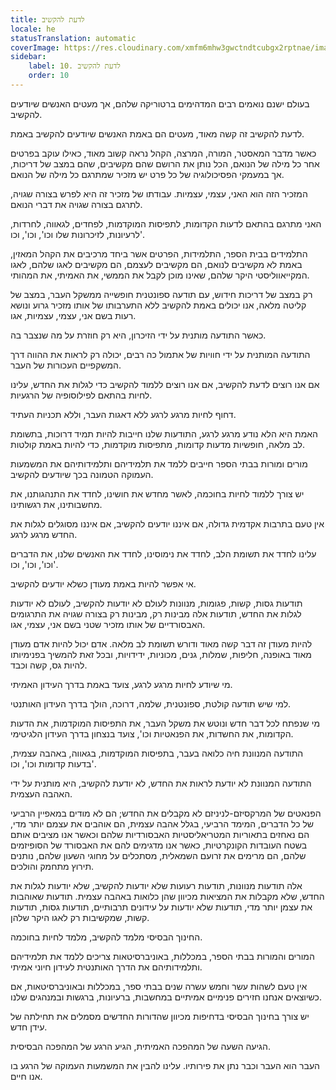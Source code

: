 ```yaml
---
title: לדעת להקשיב
locale: he
statusTranslation: automatic
coverImage: https://res.cloudinary.com/xmfm6mhw3gwctndtcubgx2rptnae/image/upload/v1740337243/small_cover_educacion_fundamental_a051170f1c.webp
sidebar:
    label: 10. לדעת להקשיב
    order: 10
---
```

בעולם ישנם נואמים רבים המדהימים ברטוריקה שלהם, אך מעטים האנשים שיודעים להקשיב.

לדעת להקשיב זה קשה מאוד, מעטים הם באמת האנשים שיודעים להקשיב באמת.

כאשר מדבר המאסטר, המורה, המרצה, הקהל נראה קשוב מאוד, כאילו עוקב בפרטים אחר כל מילה של הנואם, הכל נותן את הרושם שהם מקשיבים, שהם במצב של דריכות, אך במעמקי הפסיכולוגיה של כל פרט יש מזכיר שמתרגם כל מילה של הנואם.

המזכיר הזה הוא האני, עצמי, עצמיות. עבודתו של מזכיר זה היא לפרש בצורה שגויה, לתרגם בצורה שגויה את דברי הנואם.

האני מתרגם בהתאם לדעות הקדומות, לתפיסות המוקדמות, לפחדים, לגאווה, לחרדות, לרעיונות, לזיכרונות שלו וכו', וכו', וכו'.

התלמידים בבית הספר, התלמידות, הפרטים אשר ביחד מרכיבים את הקהל המאזין, באמת לא מקשיבים לנואם, הם מקשיבים לעצמם, הם מקשיבים לאגו שלהם, לאגו המקייאווליסטי היקר שלהם, שאינו מוכן לקבל את הממשי, את האמיתי, את המהותי.

רק במצב של דריכות חידוש, עם תודעה ספונטנית חופשייה ממשקל העבר, במצב של קליטה מלאה, אנו יכולים באמת להקשיב ללא התערבותו של אותו מזכיר גרוע ונושא רעות בשם אני, עצמי, עצמיות, אגו.

כאשר התודעה מותנית על ידי הזיכרון, היא רק חוזרת על מה שנצבר בה.

התודעה המותנית על ידי חוויות של אתמול כה רבים, יכולה רק לראות את ההווה דרך המשקפיים העכורות של העבר.

אם אנו רוצים לדעת להקשיב, אם אנו רוצים ללמוד להקשיב כדי לגלות את החדש, עלינו לחיות בהתאם לפילוסופיה של הרגעיות.

דחוף לחיות מרגע לרגע ללא דאגות העבר, וללא תכניות העתיד.

האמת היא הלא נודע מרגע לרגע, התודעות שלנו חייבות להיות תמיד דרוכות, בתשומת לב מלאה, חופשיות מדעות קדומות, מתפיסות מוקדמות, כדי להיות באמת קולטות.

מורים ומורות בבתי הספר חייבים ללמד את תלמידיהם ותלמידותיהם את המשמעות העמוקה הטמונה בכך שיודעים להקשיב.

יש צורך ללמוד לחיות בחוכמה, לאשר מחדש את חושינו, לחדד את התנהגותנו, את מחשבותינו, את רגשותינו.

אין טעם בתרבות אקדמית גדולה, אם איננו יודעים להקשיב, אם איננו מסוגלים לגלות את החדש מרגע לרגע.

עלינו לחדד את תשומת הלב, לחדד את נימוסינו, לחדד את האנשים שלנו, את הדברים וכו', וכו', וכו'.

אי אפשר להיות באמת מעודן כשלא יודעים להקשיב.

תודעות גסות, קשות, פגומות, מנוונות לעולם לא יודעות להקשיב, לעולם לא יודעות לגלות את החדש, תודעות אלה מבינות רק, מבינות רק בצורה שגויה את התרגומים האבסורדיים של אותו מזכיר שטני בשם אני, עצמי, אגו.

להיות מעודן זה דבר קשה מאוד ודורש תשומת לב מלאה. אדם יכול להיות אדם מעודן מאוד באופנה, חליפות, שמלות, גנים, מכוניות, ידידויות, ובכל זאת להמשיך בפנימיותו להיות גס, קשה וכבד.

מי שיודע לחיות מרגע לרגע, צועד באמת בדרך העידון האמיתי.

למי שיש תודעה קולטת, ספונטנית, שלמה, דרוכה, הולך בדרך העידון האותנטי.

מי שנפתח לכל דבר חדש ונוטש את משקל העבר, את התפיסות המוקדמות, את הדעות הקדומות, את החשדות, את הפנאטיות וכו', צועד בנצחון בדרך העידון הלגיטימי.

התודעה המנוונת חיה כלואה בעבר, בתפיסות המוקדמות, בגאווה, באהבה עצמית, בדעות קדומות וכו', וכו'.

התודעה המנוונת לא יודעת לראות את החדש, לא יודעת להקשיב, היא מותנית על ידי האהבה העצמית.

הפנאטים של המרקסיזם-לניניזם לא מקבלים את החדש; הם לא מודים במאפיין הרביעי של כל הדברים, המימד הרביעי, בגלל אהבה עצמית, הם אוהבים את עצמם יותר מדי, הם נאחזים בתאוריות המטריאליסטיות האבסורדיות שלהם וכאשר אנו מציבים אותם בשטח העובדות הקונקרטיות, כאשר אנו מדגימים להם את האבסורד של הסופיזמים שלהם, הם מרימים את זרועם השמאלית, מסתכלים על מחוגי השעון שלהם, נותנים תירוץ מתחמק והולכים.

אלה תודעות מנוונות, תודעות רעועות שלא יודעות להקשיב, שלא יודעות לגלות את החדש, שלא מקבלות את המציאות מכיוון שהן כלואות באהבה עצמית. תודעות שאוהבות את עצמן יותר מדי, תודעות שלא יודעות על עידונים תרבותיים, תודעות גסות, תודעות קשות, שמקשיבות רק לאגו היקר שלהן.

החינוך הבסיסי מלמד להקשיב, מלמד לחיות בחוכמה.

המורים והמורות בבתי הספר, במכללות, באוניברסיטאות צריכים ללמד את תלמידיהם ותלמידותיהם את הדרך האותנטית לעידון חיוני אמיתי.

אין טעם לשהות עשר וחמש עשרה שנים בבתי ספר, במכללות ובאוניברסיטאות, אם כשיוצאים אנחנו חזירים פנימיים אמיתיים במחשבות, ברעיונות, ברגשות ובמנהגים שלנו.

יש צורך בחינוך הבסיסי בדחיפות מכיוון שהדורות החדשים מסמלים את תחילתה של עידן חדש.

הגיעה השעה של המהפכה האמיתית, הגיע הרגע של המהפכה הבסיסית.

העבר הוא העבר וכבר נתן את פירותיו. עלינו להבין את המשמעות העמוקה של הרגע בו אנו חיים.

